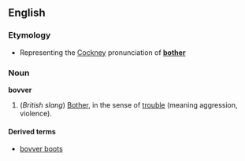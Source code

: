 ==English==
===Etymology===
*Representing the [[Cockney]] pronunciation of '''[[bother]]'''

===Noun===
'''bovver'''

#(''British slang'') [[Bother]], in the sense of [[trouble]] (meaning aggression, violence).

====Derived terms====
*[[bovver boots]]
